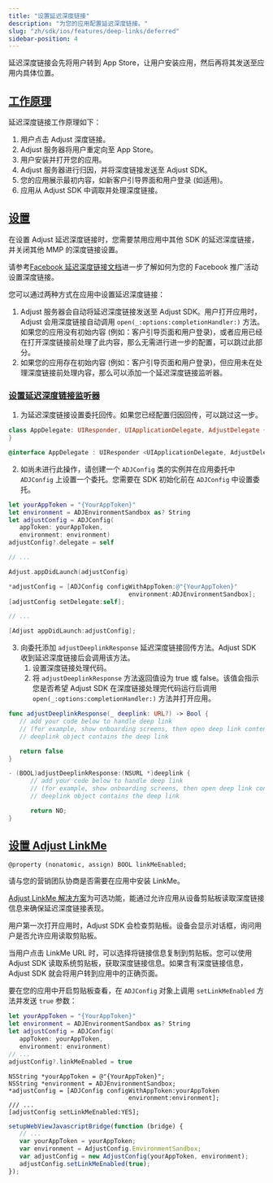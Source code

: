 ```yaml
---
title: "设置延迟深度链接"
description: "为您的应用配置延迟深度链接。"
slug: "zh/sdk/ios/features/deep-links/deferred"
sidebar-position: 4
---
```


延迟深度链接会先将用户转到 App Store，让用户安装应用，然后再将其发送至应用内具体位置。

## [工作原理](how-it-works)

延迟深度链接工作原理如下：

1. 用户点击 Adjust 深度链接。
2. Adjust 服务器将用户重定向至 App Store。
3. 用户安装并打开您的应用。
4. Adjust 服务器进行归因，并将深度链接发送至 Adjust SDK。
5. 您的应用展示最初内容，如新客户引导界面和用户登录 \(如适用\)。
6. 应用从 Adjust SDK 中调取并处理深度链接。

## [设置](setup)

<Callout type="important">

在设置 Adjust 延迟深度链接时，您需要禁用应用中其他 SDK 的延迟深度链接，并关闭其他 MMP 的深度链接设置。

</Callout>
<Callout type="seealso">

请参考[Facebook 延迟深度链接文档](https://developers.facebook.com/docs/ios/deep-linking#deferred-deep-linking)进一步了解如何为您的 Facebook 推广活动设置深度链接。

</Callout>

您可以通过两种方式在应用中设置延迟深度链接：

1. Adjust 服务器会自动将延迟深度链接发送至 Adjust SDK。用户打开应用时，Adjust 会用深度链接自动调用 `open(_:options:completionHandler:)` 方法。如果您的应用没有初始内容 \(例如：客户引导页面和用户登录\)，或者应用已经在打开深度链接前处理了此内容，那么无需进行进一步的配置，可以跳过此部分。
2. 如果您的应用存在初始内容 \(例如：客户引导页面和用户登录\)，但应用未在处理深度链接前处理内容，那么可以添加一个延迟深度链接监听器。

### [设置延迟深度链接监听器](set-up-a-deferred-deep-link-listener)

1. 为延迟深度链接设置委托回传。如果您已经配置归因回传，可以跳过这一步。

<Tabs>
<Tab title="Swift" sync="swift">

```swift
class AppDelegate: UIResponder, UIApplicationDelegate, AdjustDelegate {
}
```

</Tab>
<Tab title="Objective-C" sync="objc">

```objective-c
@interface AppDelegate : UIResponder <UIApplicationDelegate, AdjustDelegate>
```

</Tab>
</Tabs>

2. 如尚未进行此操作，请创建一个 `ADJConfig` 类的实例并在应用委托中 `ADJConfig` 上设置一个委托。您需要在 SDK 初始化前在 `ADJConfig` 中设置委托。

<Tabs>
<Tab title="Swift" sync="swift">

```swift
let yourAppToken = "{YourAppToken}"
let environment = ADJEnvironmentSandbox as? String
let adjustConfig = ADJConfig(
   appToken: yourAppToken,
   environment: environment)
adjustConfig?.delegate = self

// ...

Adjust.appDidLaunch(adjustConfig)
```

</Tab>
<Tab title="Objective-C" sync="objc">

```objective-c
*adjustConfig = [ADJConfig configWithAppToken:@"{YourAppToken}"
                                 environment:ADJEnvironmentSandbox];
[adjustConfig setDelegate:self];

// ...

[Adjust appDidLaunch:adjustConfig];
```

</Tab>
</Tabs>

3. 向委托添加 `adjustDeeplinkResponse` 延迟深度链接回传方法。Adjust SDK 收到延迟深度链接后会调用该方法。
   1. 设置深度链接处理代码。
   2. 将 `adjustDeeplinkResponse` 方法返回值设为 true 或 false。该值会指示您是否希望 Adjust SDK 在深度链接处理完代码运行后调用 `open(_:options:completionHandler:)` 方法并打开应用。

<Tabs>
<Tab title="Swift" sync="swift">

```swift
func adjustDeeplinkResponse(_ deeplink: URL?) -> Bool {
   // add your code below to handle deep link
   // (for example, show onboarding screens, then open deep link content)
   // deeplink object contains the deep link

   return false
}
```

</Tab>
<Tab title="Objective-C" sync="objc">

```objective-c
- (BOOL)adjustDeeplinkResponse:(NSURL *)deeplink {
      // add your code below to handle deep link
      // (for example, show onboarding screens, then open deep link content)
      // deeplink object contains the deep link

      return NO;
}
```

</Tab>
</Tabs>

## [设置 Adjust LinkMe](set-up-adjust-linkme)

```objc
@property (nonatomic, assign) BOOL linkMeEnabled;
```

<Callout type="note">

请与您的营销团队协商是否需要在应用中安装 LinkMe。

</Callout>

[Adjust LinkMe 解决方案](https://help.adjust.com/zh/article/linkme)为可选功能，能通过允许应用从设备剪贴板读取深度链接信息来确保延迟深度链接表现。

<Callout type="important">

用户第一次打开应用时，Adjust SDK 会检查剪贴板。设备会显示对话框，询问用户是否允许应用读取剪贴板。

</Callout>

当用户点击 LinkMe URL 时，可以选择将链接信息复制到剪贴板。您可以使用 Adjust SDK 读取系统剪贴板，获取深度链接信息。如果含有深度链接信息，Adjust SDK 就会将用户转到应用中的正确页面。

要在您的应用中开启剪贴板查看，在 `ADJConfig` 对象上调用 `setLinkMeEnabled` 方法并发送 `true` 参数：

<Tabs>
<Tab title="Swift" sync="swift">

```swift
let yourAppToken = "{YourAppToken}"
let environment = ADJEnvironmentSandbox as? String
let adjustConfig = ADJConfig(
   appToken: yourAppToken,
   environment: environment)
// ...
adjustConfig?.linkMeEnabled = true
```

</Tab>
<Tab title="Objective-C" sync="objc">

```objc
NSString *yourAppToken = @"{YourAppToken}";
NSString *environment = ADJEnvironmentSandbox;
*adjustConfig = [ADJConfig configWithAppToken:yourAppToken
                                 environment:environment];
/// ...
[adjustConfig setLinkMeEnabled:YES];
```

</Tab>
<Tab title="Javascript" sync="js">

```js
setupWebViewJavascriptBridge(function (bridge) {
   // ...
   var yourAppToken = yourAppToken;
   var environment = AdjustConfig.EnvironmentSandbox;
   var adjustConfig = new AdjustConfig(yourAppToken, environment);
   adjustConfig.setLinkMeEnabled(true);
});
```

</Tab>
</Tabs>
